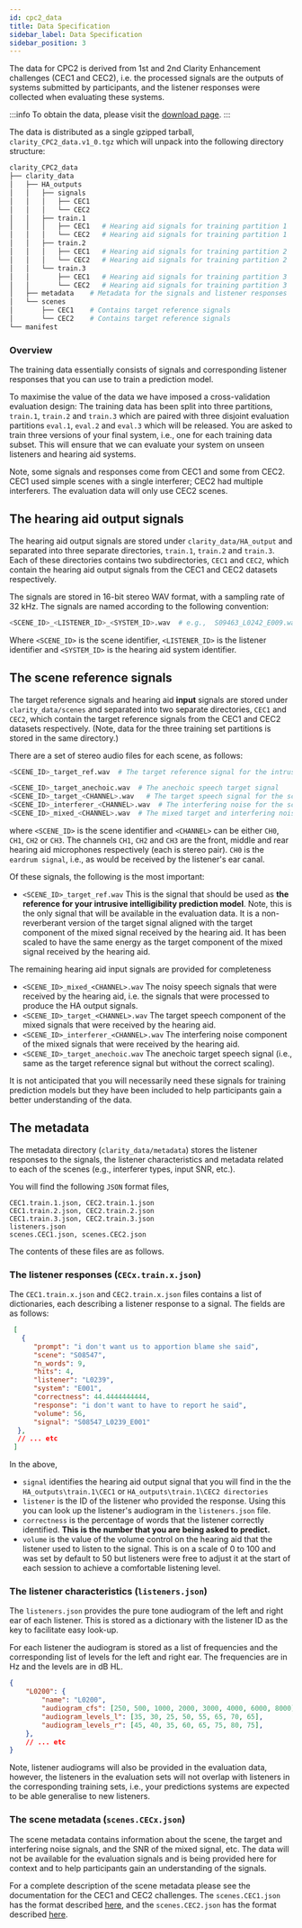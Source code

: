 ```yaml
---
id: cpc2_data
title: Data Specification
sidebar_label: Data Specification
sidebar_position: 3
---
```



The data for CPC2 is derived from 1st and 2nd Clarity Enhancement challenges (CEC1 and CEC2), i.e. the processed signals are the outputs of systems submitted by participants, and the listener responses were collected when evaluating these systems.

:::info
To obtain the data, please visit the [download page](./cpc2_download).
:::

The data is distributed as a single gzipped tarball, `clarity_CPC2_data.v1_0.tgz` which will unpack into the following directory structure:

```bash
clarity_CPC2_data
├── clarity_data
│   ├── HA_outputs   
│   │   ├── signals
│   │   │   ├── CEC1
│   │   │   └── CEC2
│   │   ├── train.1
│   │   │   ├── CEC1   # Hearing aid signals for training partition 1
│   │   │   └── CEC2   # Hearing aid signals for training partition 1
│   │   ├── train.2
│   │   │   ├── CEC1   # Hearing aid signals for training partition 2
│   │   │   └── CEC2   # Hearing aid signals for training partition 2
│   │   └── train.3 
│   │       ├── CEC1   # Hearing aid signals for training partition 3
│   │       └── CEC2   # Hearing aid signals for training partition 3
│   ├── metadata    # Metadata for the signals and listener responses
│   └── scenes
│       ├── CEC1    # Contains target reference signals 
│       └── CEC2    # Contains target reference signals
└── manifest   
```

### Overview

The training data essentially consists of signals and corresponding listener responses that you can use to train a prediction model.

To maximise the value of the data we have imposed a cross-validation evaluation design: The training data has been split into three partitions, `train.1`, `train.2` and `train.3` which are paired with three disjoint evaluation partitions `eval.1`, `eval.2` and `eval.3` which will be released. You are asked to train three versions of your final system, i.e., one for each training data subset. This will ensure that we can evaluate your system on unseen listeners and hearing aid systems.

Note, some signals and responses come from CEC1 and some from CEC2. CEC1 used simple scenes with a single interferer; CEC2 had multiple interferers. The evaluation data will only use CEC2 scenes.

## The hearing aid output signals

The hearing aid output signals are stored under `clarity_data/HA_output` and separated into three separate directories, `train.1`, `train.2` and `train.3`. Each of these directories contains two subdirectories, `CEC1` and `CEC2`, which contain the hearing aid output signals from the CEC1 and CEC2 datasets respectively.

The signals are stored in 16-bit stereo WAV format, with a sampling rate of 32 kHz. The signals are named according to the following convention:

```bash
<SCENE_ID>_<LISTENER_ID>_<SYSTEM_ID>.wav  # e.g.,  S09463_L0242_E009.wav
```

Where `<SCENE_ID>` is the scene identifier, `<LISTENER_ID>` is the listener identifier and `<SYSTEM_ID>` is the hearing aid system identifier.

## The scene reference signals

The target reference signals and hearing aid **input** signals are stored under `clarity_data/scenes` and separated into two separate directories, `CEC1` and `CEC2`, which contain the target reference signals from the CEC1 and CEC2 datasets respectively. (Note, data for the three training set partitions is stored in the same directory.)

There are a set of stereo audio files for each scene, as follows:

```bash
<SCENE_ID>_target_ref.wav  # The target reference signal for the intrusiveness intelligibility prediction task

<SCENE_ID>_target_anechoic.wav  # The anechoic speech target signal
<SCENE_ID>_target_<CHANNEL>.wav   # The target speech signal for the scene
<SCENE_ID>_interferer_<CHANNEL>.wav  # The interfering noise for the scene
<SCENE_ID>_mixed_<CHANNEL>.wav  # The mixed target and interfering noise.
```

where `<SCENE_ID>` is the scene identifier and `<CHANNEL>` can be either `CH0`, `CH1`, `CH2` or `CH3`. The channels `CH1`, `CH2` and `CH3` are the front, middle and rear hearing aid microphones respectively (each is stereo pair). `CH0` is the `eardrum signal`, i.e., as would be received by the listener's ear canal.

Of these signals, the following is the most important:

- `<SCENE_ID>_target_ref.wav`
    This is the signal that should be used as **the reference for your intrusive intelligibility prediction model**. Note, this is the only signal that will be available in the evaluation data. It is a non-reverberant version of the target signal aligned with the target component of the mixed signal received by the hearing aid. It has been scaled to have the same energy as the target component of the mixed signal received by the hearing aid.

The remaining hearing aid input signals are provided for completeness

- `<SCENE_ID>_mixed_<CHANNEL>.wav` The noisy speech signals that were received by the hearing aid, i.e. the signals that were processed to produce the HA output signals.
- `<SCENE_ID>_target_<CHANNEL>.wav` The target speech component of the mixed signals that were received by the hearing aid.
- `<SCENE_ID>_interferer_<CHANNEL>.wav` The interfering noise component of the mixed signals that were received by the hearing aid.
- `<SCENE_ID>_target_anechoic.wav` The anechoic target speech signal (i.e., same as the target reference signal but without the correct scaling).

It is not anticipated that you will necessarily need these signals for training prediction models but they have been included to help participants gain a better understanding of the data.

## The metadata

The metadata directory (`clarity_data/metadata`) stores the listener responses to the signals, the listener characteristics and metadata related to each of the scenes (e.g., interferer types, input SNR, etc.).

You will find the following `JSON` format files,

```text
CEC1.train.1.json, CEC2.train.1.json
CEC1.train.2.json, CEC2.train.2.json
CEC1.train.3.json, CEC2.train.3.json
listeners.json
scenes.CEC1.json, scenes.CEC2.json
```

The contents of these files are as follows.

### The listener responses (`CECx.train.x.json`)

The `CEC1.train.x.json` and `CEC2.train.x.json` files contains a list of dictionaries, each describing a listener response to a signal. The fields are as follows:

```json title="CEC<x>.train.<y>.json"
 [
   {
      "prompt": "i don't want us to apportion blame she said",
      "scene": "S08547",
      "n_words": 9,
      "hits": 4,
      "listener": "L0239",
      "system": "E001",
      "correctness": 44.4444444444,
      "response": "i don't want to have to report he said",
      "volume": 56,
      "signal": "S08547_L0239_E001"
  },
  // ... etc
 ]
```

In the above,

- `signal` identifies the hearing aid output signal that you will find in the the `HA_outputs\train.1\CEC1` or `HA_outputs\train.1\CEC2 directories`
- `listener` is the ID of the listener who provided the response. Using this you can look up the listener's audiogram in the `listeners.json` file.
- `correctness` is the percentage of words that the listener correctly identified. **This is the number that you are being asked to predict.**
- `volume` is the value of the volume control on the hearing aid that the listener used to listen to the signal. This is on a scale of 0 to 100 and was set by default to 50 but listeners were free to adjust it at the start of each session to achieve a comfortable listening level.

### The listener characteristics (`listeners.json`)

The `listeners.json` provides the pure tone audiogram of the left and right ear of each listener. This is stored as a dictionary with the listener ID as the key to facilitate easy look-up.

For each listener the audiogram is stored as a list of frequencies and the corresponding list of levels for the left and right ear. The frequencies are in Hz and the levels are in dB HL.

```json title="listeners.json"
{
    "L0200": {
        "name": "L0200",
        "audiogram_cfs": [250, 500, 1000, 2000, 3000, 4000, 6000, 8000],
        "audiogram_levels_l": [35, 30, 25, 50, 55, 65, 70, 65],
        "audiogram_levels_r": [45, 40, 35, 60, 65, 75, 80, 75],
    },
    // ... etc
}
```

Note, listener audiograms will also be provided in the evaluation data, however, the listeners in the evaluation sets will not overlap with listeners in the corresponding training sets, i.e., your predictions systems are expected to be able generalise to new listeners.

### The scene metadata (`scenes.CECx.json`)

The scene metadata contains information about the scene, the target and interfering noise signals, and the SNR of the mixed signal, etc. The data will not be available for the evaluation signals and is being provided here for context and to help participants gain an understanding of the signals.

For a complete description of the scene metadata please see the documentation for the CEC1 and CEC2 challenges. The `scenes.CEC1.json` has the format described [here](../cec1/data/cec1_data#d8-scene-metadata), and the `scenes.CEC2.json` has the format described [here](../cec1/data/cec1_data#d8-scene-metadata).
